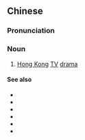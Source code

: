 {{also|港剧}}
==Chinese==
{{zh-forms|s=港剧}}

===Pronunciation===
{{zh-pron
|m=gǎngjù
|c=gong2 kek6
|cat=n
}}

===Noun===
{{zh-noun}}

# [[Hong Kong]] [[TV]] [[drama]]

====See also====
* {{zh-l|韓劇}}
* {{zh-l|美劇}}
* {{zh-l|日劇}}
* {{zh-l|臺劇}}
* {{zh-l|泰劇}}
* {{zh-l|英劇}}